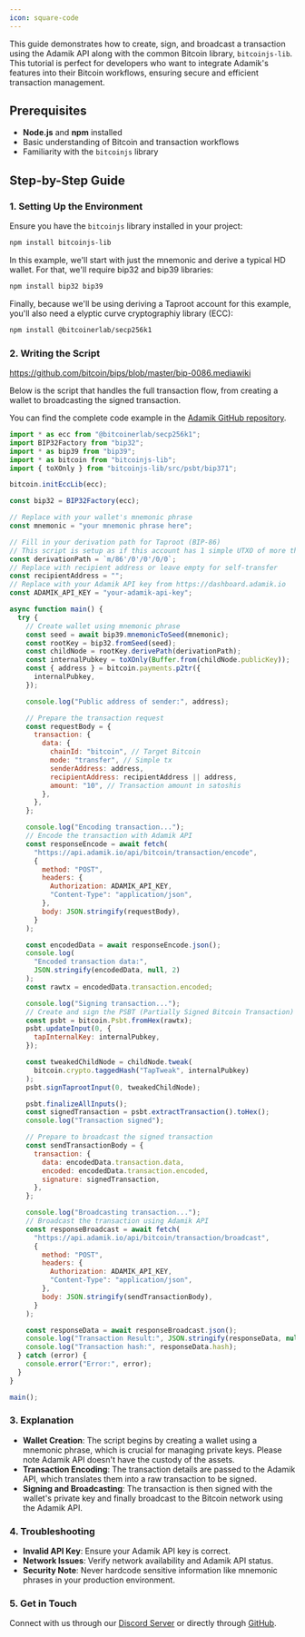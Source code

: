 ```yaml
---
icon: square-code
---
```


This guide demonstrates how to create, sign, and broadcast a transaction using the Adamik API along with the common Bitcoin library, `bitcoinjs-lib`.
This tutorial is perfect for developers who want to integrate Adamik's features into their Bitcoin workflows, ensuring secure and efficient transaction management.

## Prerequisites

- **Node.js** and **npm** installed
- Basic understanding of Bitcoin and transaction workflows
- Familiarity with the `bitcoinjs` library

## Step-by-Step Guide

### 1. Setting Up the Environment

Ensure you have the `bitcoinjs` library installed in your project:

```bash
npm install bitcoinjs-lib
```

In this example, we'll start with just the mnemonic and derive a typical HD wallet. For that, we'll require bip32 and bip39 libraries:

```bash
npm install bip32 bip39
```

Finally, because we'll be using deriving a Taproot account for this example, you'll also need a elyptic curve cryptographiy library (ECC):

```bash
npm install @bitcoinerlab/secp256k1
```

### 2. Writing the Script

https://github.com/bitcoin/bips/blob/master/bip-0086.mediawiki

Below is the script that handles the full transaction flow, from creating a wallet to broadcasting the signed transaction.

You can find the complete code example in the [Adamik GitHub repository](https://github.com/AdamikHQ/adamik-link/blob/main/test/docs/bitcoin.spec.ts).

```javascript
import * as ecc from "@bitcoinerlab/secp256k1";
import BIP32Factory from "bip32";
import * as bip39 from "bip39";
import * as bitcoin from "bitcoinjs-lib";
import { toXOnly } from "bitcoinjs-lib/src/psbt/bip371";

bitcoin.initEccLib(ecc);

const bip32 = BIP32Factory(ecc);

// Replace with your wallet's mnemonic phrase
const mnemonic = "your mnemonic phrase here";

// Fill in your derivation path for Taproot (BIP-86)
// This script is setup as if this account has 1 simple UTXO of more than 100000 sats
const derivationPath = `m/86'/0'/0'/0/0`;
// Replace with recipient address or leave empty for self-transfer
const recipientAddress = "";
// Replace with your Adamik API key from https://dashboard.adamik.io
const ADAMIK_API_KEY = "your-adamik-api-key";

async function main() {
  try {
    // Create wallet using mnemonic phrase
    const seed = await bip39.mnemonicToSeed(mnemonic);
    const rootKey = bip32.fromSeed(seed);
    const childNode = rootKey.derivePath(derivationPath);
    const internalPubkey = toXOnly(Buffer.from(childNode.publicKey));
    const { address } = bitcoin.payments.p2tr({
      internalPubkey,
    });

    console.log("Public address of sender:", address);

    // Prepare the transaction request
    const requestBody = {
      transaction: {
        data: {
          chainId: "bitcoin", // Target Bitcoin
          mode: "transfer", // Simple tx
          senderAddress: address,
          recipientAddress: recipientAddress || address,
          amount: "10", // Transaction amount in satoshis
        },
      },
    };

    console.log("Encoding transaction...");
    // Encode the transaction with Adamik API
    const responseEncode = await fetch(
      "https://api.adamik.io/api/bitcoin/transaction/encode",
      {
        method: "POST",
        headers: {
          Authorization: ADAMIK_API_KEY,
          "Content-Type": "application/json",
        },
        body: JSON.stringify(requestBody),
      }
    );

    const encodedData = await responseEncode.json();
    console.log(
      "Encoded transaction data:",
      JSON.stringify(encodedData, null, 2)
    );
    const rawtx = encodedData.transaction.encoded;

    console.log("Signing transaction...");
    // Create and sign the PSBT (Partially Signed Bitcoin Transaction)
    const psbt = bitcoin.Psbt.fromHex(rawtx);
    psbt.updateInput(0, {
      tapInternalKey: internalPubkey,
    });

    const tweakedChildNode = childNode.tweak(
      bitcoin.crypto.taggedHash("TapTweak", internalPubkey)
    );
    psbt.signTaprootInput(0, tweakedChildNode);

    psbt.finalizeAllInputs();
    const signedTransaction = psbt.extractTransaction().toHex();
    console.log("Transaction signed");

    // Prepare to broadcast the signed transaction
    const sendTransactionBody = {
      transaction: {
        data: encodedData.transaction.data,
        encoded: encodedData.transaction.encoded,
        signature: signedTransaction,
      },
    };

    console.log("Broadcasting transaction...");
    // Broadcast the transaction using Adamik API
    const responseBroadcast = await fetch(
      "https://api.adamik.io/api/bitcoin/transaction/broadcast",
      {
        method: "POST",
        headers: {
          Authorization: ADAMIK_API_KEY,
          "Content-Type": "application/json",
        },
        body: JSON.stringify(sendTransactionBody),
      }
    );

    const responseData = await responseBroadcast.json();
    console.log("Transaction Result:", JSON.stringify(responseData, null, 2));
    console.log("Transaction hash:", responseData.hash);
  } catch (error) {
    console.error("Error:", error);
  }
}

main();
```

### 3. Explanation

- **Wallet Creation**: The script begins by creating a wallet using a mnemonic phrase, which is crucial for managing private keys. Please note Adamik API doesn't have the custody of the assets.
- **Transaction Encoding**: The transaction details are passed to the Adamik API, which translates them into a raw transaction to be signed.
- **Signing and Broadcasting**: The transaction is then signed with the wallet's private key and finally broadcast to the Bitcoin network using the Adamik API.

### 4. Troubleshooting

- **Invalid API Key**: Ensure your Adamik API key is correct.
- **Network Issues**: Verify network availability and Adamik API status.
- **Security Note**: Never hardcode sensitive information like mnemonic phrases in your production environment.

### 5. Get in Touch

Connect with us through our [Discord Server](https://discord.gg/gsZJR2JfMR) or directly through [GitHub](https://github.com/AdamikHQ).
